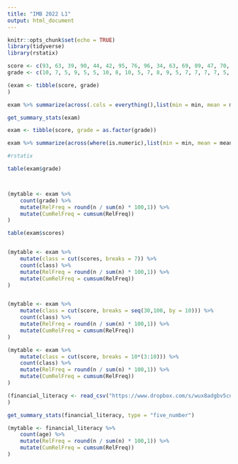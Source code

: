 ```yaml
---
title: "IMB 2022 L1"
output: html_document
---
```


```r
knitr::opts_chunk$set(echo = TRUE)
library(tidyverse)
library(rstatix)
```

```r
score <- c(93, 63, 39, 90, 44, 42, 95, 76, 96, 34, 63, 69, 89, 47, 70, 67, 70, 67, 37, 69, 34, 37, 39, 42, 44, 47, 63, 63, 67, 67, 69, 69, 70, 70, 76, 89, 90, 93, 95, 96)
grade <- c(10, 7, 5, 9, 5, 5, 10, 8, 10, 5, 7, 8, 9, 5, 7, 7, 7, 7, 5, 7, 5, 5, 5, 5, 5, 5, 7, 7, 7, 7, 7, 7, 7, 8, 8, 9, 9, 10, 10, 10)

(exam <- tibble(score, grade)
)

exam %>% summarize(across(.cols = everything(),list(min = min, mean = mean, median = median, max = max)))

get_summary_stats(exam)

exam <- tibble(score, grade = as.factor(grade))

exam %>% summarize(across(where(is.numeric),list(min = min, mean = mean, median = median, max = max))) 

#rstatix
```


```r
table(exam$grade)



(mytable <- exam %>% 
    count(grade) %>% 
    mutate(RelFreq = round(n / sum(n) * 100,1)) %>% 
    mutate(CumRelFreq = cumsum(RelFreq))
)

table(exam$scores)


(mytable <- exam %>% 
    mutate(class = cut(scores, breaks = 7)) %>% 
    count(class) %>% 
    mutate(RelFreq = round(n / sum(n) * 100,1)) %>% 
    mutate(CumRelFreq = cumsum(RelFreq))
)


(mytable <- exam %>% 
    mutate(class = cut(score, breaks = seq(30,100, by = 10))) %>% 
    count(class) %>% 
    mutate(RelFreq = round(n / sum(n) * 100,1)) %>% 
    mutate(CumRelFreq = cumsum(RelFreq))
)

(mytable <- exam %>% 
    mutate(class = cut(score, breaks = 10*(3:10))) %>% 
    count(class) %>% 
    mutate(RelFreq = round(n / sum(n) * 100,1)) %>% 
    mutate(CumRelFreq = cumsum(RelFreq))
)
```


```r

(financial_literacy <- read_csv("https://www.dropbox.com/s/wux8adgbv5cnq9i/tax_literacy_youth.csv?dl=1")
)

get_summary_stats(financial_literacy, type = "five_number")

(mytable <- financial_literacy %>% 
    count(age) %>% 
    mutate(RelFreq = round(n / sum(n) * 100,1)) %>% 
    mutate(CumRelFreq = cumsum(RelFreq))
)

```

